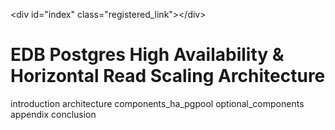 \<div id="index" class="registered\_link"\>\</div\>

# EDB Postgres High Availability & Horizontal Read Scaling Architecture

<div class="toctree" data-maxdepth="3">

introduction architecture components\_ha\_pgpool optional\_components appendix conclusion

</div>

